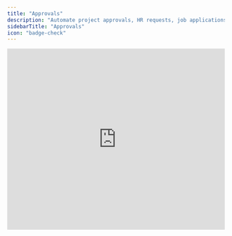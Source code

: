 ```yaml
---
title: "Approvals"
description: "Automate project approvals, HR requests, job applications, and other workflow types. Easily track and manage submissions in one place, assign tasks, and request approvals via email or Slack."
sidebarTitle: "Approvals"
icon: "badge-check"
---
```


<Frame>
  <iframe width="100%" height="420" src="https://www.youtube.com/embed/cy5L4XMGUdk" title="Introducing Fillout Approvals" frameborder="0" allow="accelerometer; autoplay; clipboard-write; encrypted-media; gyroscope; picture-in-picture; web-share" referrerpolicy="strict-origin-when-cross-origin" allowfullscreen />
</Frame>

## How to automate approvals

On your Fillout dashboard, navigate to **Workflows** in the top menu, and select a template under **Approvals**.

<Frame>
  ![Fillout Workflows](/images/workflows/image-37.png)
</Frame>

Choose to **Approve or reject** form submissions or **Assign task**.

`Create workflow` and choose the form you’d like to automate. Alternatively, you may open an existing form and do the same in the **Integrate** page.

### Approve or reject submissions

By default, the form owner is the **Approver**. You can `Edit` this to choose another member of the workspace or add more approvers.

<Frame>
  ![Fillout Workflows](/images/workflows/image-38.png)
</Frame>

You can also opt to **Request approval by** `Slack DM` or `Slack channel` other than through `Email`. If necessary, add **options** like escalate or follow up, request for **Approver input** like reason and comments, and edit the default **Notification email**.

<Frame style={{ width: '384px' , height: '444px' }}>
  ![Fillout Workflows](/images/workflows/image-39.png)
</Frame>

A different email will be sent depending on the option the approver will choose. You can opt to `Edit` the [contents of each email](/custom-emails) and [format its style](/custom-emails). When you have set your workflow, `Test` this before clicking `Publish`.

<Frame>
  ![Fillout Workflows](/images/workflows/image-40.png)
</Frame>

## Assign task for submissions

Delegate a task to your team after receiving submissions. The default workflow template, sends a summary of form responses in a Slack channel to notify members.

<Frame style={{ width: '288px' , height: '487px' }}>
  ![Fillout Workflows](/images/workflows/image-41.png)
</Frame>

Besides notifying, you can enhance this workflow. For example, add a step for reviewing submissions. Customize it by clicking `Edit` in **Approval** and adding **Options**.

<Frame style={{ width: '384px' , height: '414px' }}>
  ![Fillout Workflows](/images/workflows/image-42.png)
</Frame>

You can opt to edit the `Custom message` in Slack and reference form fields. More info [here](/scheduling-workflows#8494c5d4aadf4c6ea9b768bde8a8b494).

## Manage approvals in one dashboard

When you receive an approval request, it will redirect to the **Results** page of your form where you can take the necessary `Action needed`.

<Frame>
  ![Fillout Workflows](/images/workflows/image-43.png)
</Frame>

You can view comments by clicking the `messaging icon` beside **Answers**.

## Related articles

<CardGroup cols={3}>
  <Card title="Workflows" icon="code-branch" iconType="regular" color="#FFC738" href="/workflows">
    Simplify task flows with Fillout's native multi-step automations, triggered by your forms.
  </Card>
  <Card title="Custom email notifications" icon="envelope-open-text" iconType="regular" color="#FFC738" href="/custom-emails">
    Automate email sending, pipe previous answers, and style your email.
  </Card>
  <Card title="Answer piping" icon="wand-magic-sparkles" iconType="regular" color="#FFC738" href="/answer-piping">
    Insert respondents' previous answers into form fields or text fields for a personalized experience.
  </Card>
</CardGroup>
